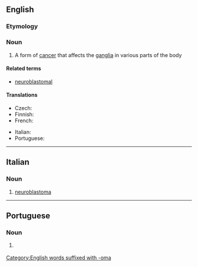 ==English==
{{wikipedia}}

===Etymology===
{{prefix|en|neuro|blastoma}}

===Noun===
{{en-noun|s|neuroblastomata}}

# {{lb|en|oncology}} A form of [[cancer]] that affects the [[ganglia]] in various parts of the body

====Related terms====
* [[neuroblastomal]]

====Translations====
{{trans-top|form of cancer}}
* Czech: {{t|cs|neuroblastom|m}}
* Finnish: {{t|fi|neuroblastooma}}
* French: {{t|fr|neuroblastome|m}}
{{trans-mid}}
* Italian: {{t|it|neuroblastoma|m}}
* Portuguese: {{t|pt|neuroblastoma|m}}
{{trans-bottom}}

[[Category:English words suffixed with -oma]]

----

==Italian==
{{wikipedia|lang=it}}

===Noun===
{{it-noun|m}}

# {{lb|it|oncology}} [[#English|neuroblastoma]]

----

==Portuguese==

===Noun===
{{pt-noun|m}}

# {{lb|pt|oncology}} {{l|en|neuroblastoma}} {{gloss|cancer affecting the ganglia}}